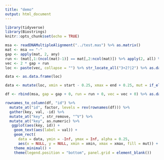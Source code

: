 ```yaml
---
title: "demo"
output: html_document
---
```


```r
library(tidyverse)
library(Biostrings)
knitr::opts_chunk$set(echo = TRUE)
```

```r
msa <- readDNAMultipleAlignment("../test.mas") %>% as.matrix()
mat <- msa == "-"
gap <- apply(mat, 2, any)
run <- (mat[,1:(ncol(mat)-1)] == mat[,2:ncol(mat)]) %>% apply(2, all) %>% c(last(.))
vec <- 2 * gap + run
loc <- paste(vec, collapse = "") %>% str_locate_all("3+2?|2") %>% as.data.frame()

data <- as.data.frame(loc)

data <- mutate(loc, xmin = start - 0.25, xmax = end + 0.25, mut = if_else(msa[1, start] == "-", "ins", "del"))

df <- rbind(msa, gap = gap + 0, run = run + 0, vec = vec + 0) %>% as.data.frame()

rownames_to_column(df, "id") %>%
  mutate_at("id", factor, levels = rev(rownames(df))) %>%
  gather(key, val, -id) %>% 
  mutate_at("key", str_remove, "^V") %>%
  mutate_at("key", as.numeric) %>%
   ggplot(aes(key, id)) + 
    geom_text(aes(label = val)) + 
    geom_rect(
      data = data, ymin = -Inf, ymax = Inf, alpha = 0.25,
      aes(x = NULL, y = NULL, xmin = xmin, xmax = xmax, fill = mut)) +
    theme_minimal() +
    theme(legend.position = "bottom", panel.grid = element_blank())
```

